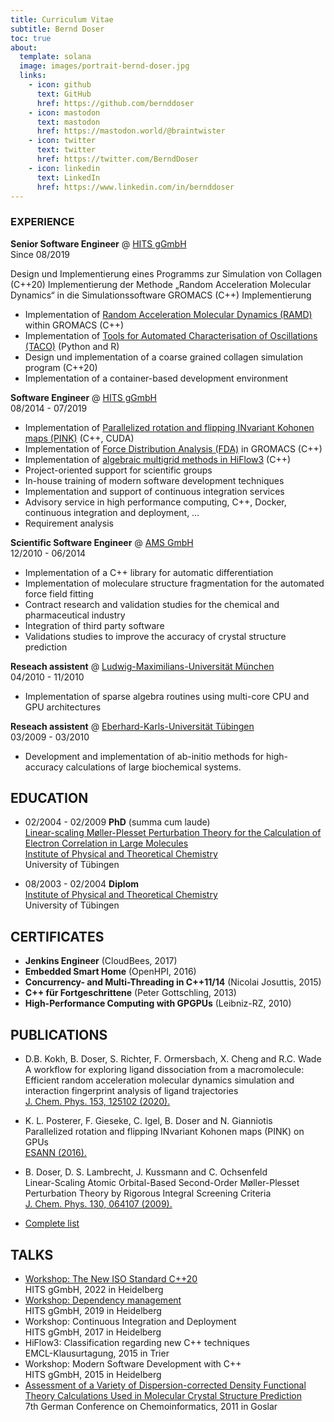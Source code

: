 ```yaml
---
title: Curriculum Vitae
subtitle: Bernd Doser
toc: true
about:
  template: solana
  image: images/portrait-bernd-doser.jpg
  links:
    - icon: github
      text: GitHub
      href: https://github.com/bernddoser
    - icon: mastodon
      text: mastodon
      href: https://mastodon.world/@braintwister
    - icon: twitter
      text: twitter
      href: https://twitter.com/BerndDoser
    - icon: linkedin
      text: LinkedIn
      href: https://www.linkedin.com/in/bernddoser
---
```


### EXPERIENCE

 **Senior Software Engineer** @ [HITS gGmbH](https://www.h-its.org/)  
Since 08/2019

Design und Implementierung eines Programms zur Simulation von Collagen (C++20)
Implementierung der Methode „Random Acceleration Molecular Dynamics“ in die
Simulationssoftware GROMACS (C++)
Implementierung

  - Implementation of [Random Acceleration Molecular Dynamics (RAMD)](https://github.com/HITS-MCM/gromacs-ramd)
    within GROMACS (C++)
  - Implementation of [Tools for Automated Characterisation of Oscillations (TACO)](https://github.com/HITS-TOS/TACO)
    (Python and R)
  - Design und implementation of a coarse grained collagen simulation program (C++20)
  - Implementation of a container-based development environment
      
**Software Engineer** @ [HITS gGmbH](https://www.h-its.org/)  
08/2014 - 07/2019

  - Implementation of [Parallelized rotation and flipping
    INvariant Kohonen maps (PINK)](https://github.com/HITS-AIN/PINK) 
    (C++, CUDA)
  - Implementation of [Force Distribution Analysis
    (FDA)](https://github.com/HITS-MBM/gromacs-fda)
    in GROMACS (C++)
  - Implementation of [algebraic multigrid methods in
    HiFlow3](https://emcl-gitlab.iwr.uni-heidelberg.de/hiflow3.org/hiflow3)
    (C++)
  - Project-oriented support for scientific groups
  - In-house training of modern software development techniques
  - Implementation and support of continuous integration services
  - Advisory service in high performance computing, C++, Docker,
    continuous integration and deployment, ...
  - Requirement analysis
      
**Scientific Software Engineer** @ [AMS GmbH](https://avmatsim.eu)  
12/2010 - 06/2014

  - Implementation of a C++ library for automatic differentiation
  - Implementation of moleculare structure fragmentation for the
    automated force field fitting
  - Contract research and validation studies for the chemical and
    pharmaceutical industry
  - Integration of third party software
  - Validations studies to improve the accuracy of crystal structure
    prediction
      
**Reseach assistent** @ [Ludwig-Maximilians-Universität München](https://www.cup.uni-muenchen.de)  
04/2010 - 11/2010

 - Implementation of sparse algebra routines using multi-core CPU
   and GPU architectures

**Reseach assistent** @ [Eberhard-Karls-Universität Tübingen](https://uni-tuebingen.de/fakultaeten/mathematisch-naturwissenschaftliche-fakultaet/fachbereiche/chemie/willkommen/)  
03/2009 - 03/2010

 - Development and implementation of ab-initio methods for high-accuracy
   calculations of large biochemical systems.


## EDUCATION

  - 02/2004 - 02/2009	**PhD** (summa cum laude)  
    [Linear-scaling Møller-Plesset Perturbation Theory for the Calculation of Electron Correlation in Large Molecules](https://publikationen.uni-tuebingen.de/xmlui/handle/10900/49360)  
    [Institute of Physical and Theoretical Chemistry](https://uni-tuebingen.de/fakultaeten/mathematisch-naturwissenschaftliche-fakultaet/fachbereiche/chemie/institute/physikalische-chemie/institut/willkommen/)  
    University of Tübingen

  - 08/2003 - 02/2004	**Diplom**  
    [Institute of Physical and Theoretical Chemistry](https://uni-tuebingen.de/fakultaeten/mathematisch-naturwissenschaftliche-fakultaet/fachbereiche/chemie/institute/physikalische-chemie/institut/willkommen/)    
    University of Tübingen


## CERTIFICATES

  - **Jenkins Engineer** (CloudBees, 2017)
  - **Embedded Smart Home** (OpenHPI, 2016)
  - **Concurrency- and Multi-Threading in C++11/14** (Nicolai Josuttis, 2015)
  - **C++ für Fortgeschrittene** (Peter Gottschling, 2013)
  - **High-Performance Computing with GPGPUs** (Leibniz-RZ, 2010)


## PUBLICATIONS

  - D.B. Kokh, B. Doser, S. Richter, F. Ormersbach, X. Cheng and R.C. Wade  
    A workflow for exploring ligand dissociation from a macromolecule: Efficient random acceleration molecular dynamics simulation and interaction fingerprint analysis of ligand trajectories  
    [J. Chem. Phys. 153, 125102 (2020).](https://arxiv.org/abs/2006.11066)
  - K. L. Posterer, F. Gieseke, C. Igel, B. Doser and N. Gianniotis  
    Parallelized rotation and flipping INvariant Kohonen maps (PINK) on GPUs  
    [ESANN (2016).]()
  - B. Doser, D. S. Lambrecht, J. Kussmann and C. Ochsenfeld  
    Linear-Scaling Atomic Orbital-Based Second-Order Møller-Plesset Perturbation Theory by Rigorous Integral Screening Criteria  
    [J. Chem. Phys. 130, 064107 (2009).]()

  - [Complete list](https://scholar.google.de/citations?user=4W-yAx0AAAAJ&hl=en)


## TALKS

  - [Workshop: The New ISO Standard C++20](https://bernddoser.github.io/workshop-cpp20)  
    HITS gGmbH, 2022 in Heidelberg
  - [Workshop: Dependency management](https://bernddoser.github.io/workshop-dependency-management/)  
    HITS gGmbH, 2019 in Heidelberg
  - Workshop: Continuous Integration and Deployment  
    HITS gGmbH, 2017 in Heidelberg
  - HiFlow3: Classification regarding new C++ techniques  
    EMCL-Klausurtagung, 2015 in Trier
  - Workshop: Modern Software Development with C++  
    HITS gGmbH, 2015 in Heidelberg
  - [Assessment of a Variety of Dispersion-corrected
    Density Functional Theory Calculations Used
    in Molecular Crystal Structure Prediction](https://jcheminf.biomedcentral.com/articles/10.1186/1758-2946-4-S1-O15)  
    7th German Conference on Chemoinformatics, 2011 in Goslar
